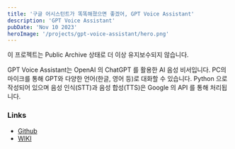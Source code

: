 ```yaml
---
title: '구글 어시스턴트가 똑똑해졌으면 좋겠어, GPT Voice Assistant'
description: 'GPT Voice Assistant'
pubDate: 'Nov 10 2023'
heroImage: '/projects/gpt-voice-assistant/hero.png'
---
```



<Warning>
  이 프로젝트는 Public Archive 상태로 더 이상 유지보수되지 않습니다.
</Warning>

GPT Voice Assistant는 OpenAI 의 ChatGPT 를 활용한 AI 음성 비서입니다. PC의 마이크를 통해 GPT와 다양한 언어(한글, 영어 등)로 대화할 수 있습니다. Python 으로 작성되어 있으며 음성 인식(STT)과 음성 합성(TTS)은 Google 의 API 를 통해 처리됩니다.

### Links

- [Github](https://github.com/winetree94/GPT-Voice-Assistant)
- [WIKI](https://github.com/winetree94/GPT-Voice-Assistant/wiki)